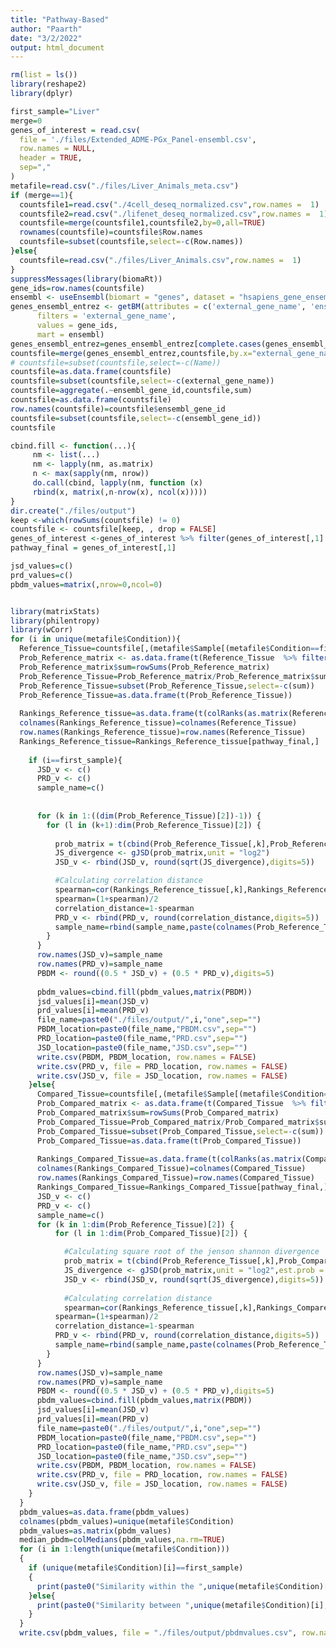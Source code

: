 ```yaml
---
title: "Pathway-Based"
author: "Paarth"
date: "3/2/2022"
output: html_document
---
```

```r
rm(list = ls())
library(reshape2)
library(dplyr)

first_sample="Liver"
merge=0
genes_of_interest = read.csv(
  file = './files/Extended_ADME-PGx_Panel-ensembl.csv',
  row.names = NULL,
  header = TRUE,
  sep=","
)
metafile=read.csv("./files/Liver_Animals_meta.csv")
if (merge==1){
  countsfile1=read.csv("./4cell_deseq_normalized.csv",row.names =  1)
  countsfile2=read.csv("./lifenet_deseq_normalized.csv",row.names =  1)
  countsfile=merge(countsfile1,countsfile2,by=0,all=TRUE)
  rownames(countsfile)=countsfile$Row.names
  countsfile=subset(countsfile,select=-c(Row.names))
}else{
  countsfile=read.csv("./files/Liver_Animals.csv",row.names =  1)
}
suppressMessages(library(biomaRt))
gene_ids=row.names(countsfile)
ensembl <- useEnsembl(biomart = "genes", dataset = "hsapiens_gene_ensembl",host="https://dec2021.archive.ensembl.org")
genes_ensembl_entrez <- getBM(attributes = c('external_gene_name', 'ensembl_gene_id'),
      filters = 'external_gene_name',
      values = gene_ids, 
      mart = ensembl)
genes_ensembl_entrez=genes_ensembl_entrez[complete.cases(genes_ensembl_entrez), ]
countsfile=merge(genes_ensembl_entrez,countsfile,by.x="external_gene_name",by.y=0,how="inner")
# countsfile=subset(countsfile,select=-c(Name))
countsfile=as.data.frame(countsfile)
countsfile=subset(countsfile,select=-c(external_gene_name))
countsfile=aggregate(.~ensembl_gene_id,countsfile,sum)
countsfile=as.data.frame(countsfile)
row.names(countsfile)=countsfile$ensembl_gene_id
countsfile=subset(countsfile,select=-c(ensembl_gene_id))
countsfile
```
```r
cbind.fill <- function(...){
     nm <- list(...)
     nm <- lapply(nm, as.matrix)
     n <- max(sapply(nm, nrow))
     do.call(cbind, lapply(nm, function (x)
     rbind(x, matrix(,n-nrow(x), ncol(x)))))
}
dir.create("./files/output")
keep <-which(rowSums(countsfile) != 0)
countsfile <- countsfile[keep, , drop = FALSE]
genes_of_interest <-genes_of_interest %>% filter(genes_of_interest[,1] %in% rownames(countsfile))
pathway_final = genes_of_interest[,1]

jsd_values=c()
prd_values=c()
pbdm_values=matrix(,nrow=0,ncol=0)


library(matrixStats)
library(philentropy)
library(wCorr)
for (i in unique(metafile$Condition)){
  Reference_Tissue=countsfile[,(metafile$Sample[(metafile$Condition==first_sample)])]
  Prob_Reference_matrix <- as.data.frame(t(Reference_Tissue  %>% filter(row.names(Reference_Tissue) %in% pathway_final)))
  Prob_Reference_matrix$sum=rowSums(Prob_Reference_matrix)
  Prob_Reference_Tissue=Prob_Reference_matrix/Prob_Reference_matrix$sum
  Prob_Reference_Tissue=subset(Prob_Reference_Tissue,select=-c(sum))
  Prob_Reference_Tissue=as.data.frame(t(Prob_Reference_Tissue))
  
  Rankings_Reference_tissue=as.data.frame(t(colRanks(as.matrix(Reference_Tissue))))
  colnames(Rankings_Reference_tissue)=colnames(Reference_Tissue)
  row.names(Rankings_Reference_tissue)=row.names(Reference_Tissue)
  Rankings_Reference_tissue=Rankings_Reference_tissue[pathway_final,]
  
    if (i==first_sample){
      JSD_v <- c()
      PRD_v <- c()
      sample_name=c()
      
      
      for (k in 1:((dim(Prob_Reference_Tissue)[2])-1)) {
        for (l in (k+1):dim(Prob_Reference_Tissue)[2]) {
          
          prob_matrix = t(cbind(Prob_Reference_Tissue[,k],Prob_Reference_Tissue[,l]))
          JS_divergence <- gJSD(prob_matrix,unit = "log2")
          JSD_v <- rbind(JSD_v, round(sqrt(JS_divergence),digits=5))

          #Calculating correlation distance
          spearman=cor(Rankings_Reference_tissue[,k],Rankings_Reference_tissue[,l],method =  "pearson")
          spearman=(1+spearman)/2
          correlation_distance=1-spearman
          PRD_v <- rbind(PRD_v, round(correlation_distance,digits=5))
          sample_name=rbind(sample_name,paste(colnames(Prob_Reference_Tissue[k]),colnames(Prob_Reference_Tissue[l]),sep=" x "))
        }
      }
      row.names(JSD_v)=sample_name
      row.names(PRD_v)=sample_name
      PBDM <- round((0.5 * JSD_v) + (0.5 * PRD_v),digits=5)
      
      pbdm_values=cbind.fill(pbdm_values,matrix(PBDM))
      jsd_values[i]=mean(JSD_v)
      prd_values[i]=mean(PRD_v)
      file_name=paste0("./files/output/",i,"one",sep="")
      PBDM_location=paste0(file_name,"PBDM.csv",sep="")
      PRD_location=paste0(file_name,"PRD.csv",sep="")
      JSD_location=paste0(file_name,"JSD.csv",sep="")
      write.csv(PBDM, PBDM_location, row.names = FALSE)
      write.csv(PRD_v, file = PRD_location, row.names = FALSE)
      write.csv(JSD_v, file = JSD_location, row.names = FALSE)
    }else{
      Compared_Tissue=countsfile[,(metafile$Sample[(metafile$Condition==i)])]
      Prob_Compared_matrix <- as.data.frame(t(Compared_Tissue  %>% filter(row.names(Compared_Tissue) %in% pathway_final)))
      Prob_Compared_matrix$sum=rowSums(Prob_Compared_matrix)
      Prob_Compared_Tissue=Prob_Compared_matrix/Prob_Compared_matrix$sum
      Prob_Compared_Tissue=subset(Prob_Compared_Tissue,select=-c(sum))
      Prob_Compared_Tissue=as.data.frame(t(Prob_Compared_Tissue))
      
      Rankings_Compared_Tissue=as.data.frame(t(colRanks(as.matrix(Compared_Tissue))))
      colnames(Rankings_Compared_Tissue)=colnames(Compared_Tissue)
      row.names(Rankings_Compared_Tissue)=row.names(Compared_Tissue)
      Rankings_Compared_Tissue=Rankings_Compared_Tissue[pathway_final,]
      JSD_v <- c()
      PRD_v <- c()
      sample_name=c()
      for (k in 1:dim(Prob_Reference_Tissue)[2]) {
          for (l in 1:dim(Prob_Compared_Tissue)[2]) {

            #Calculating square root of the jenson shannon divergence
            prob_matrix = t(cbind(Prob_Reference_Tissue[,k],Prob_Compared_Tissue[,l]))
            JS_divergence <- gJSD(prob_matrix,unit = "log2",est.prob = NULL)
            JSD_v <- rbind(JSD_v, round(sqrt(JS_divergence),digits=5))
  
            #Calculating correlation distance
            spearman=cor(Rankings_Reference_tissue[,k],Rankings_Compared_Tissue[,l],method =  "pearson")
          spearman=(1+spearman)/2
          correlation_distance=1-spearman
          PRD_v <- rbind(PRD_v, round(correlation_distance,digits=5))
          sample_name=rbind(sample_name,paste(colnames(Prob_Reference_Tissue[k]),colnames(Prob_Compared_matrix[l]),sep=" x "))
        }
      }
      row.names(JSD_v)=sample_name
      row.names(PRD_v)=sample_name
      PBDM <- round((0.5 * JSD_v) + (0.5 * PRD_v),digits=5)
      pbdm_values=cbind.fill(pbdm_values,matrix(PBDM))
      jsd_values[i]=mean(JSD_v)
      prd_values[i]=mean(PRD_v)
      file_name=paste0("./files/output/",i,"one",sep="")
      PBDM_location=paste0(file_name,"PBDM.csv",sep="")
      PRD_location=paste0(file_name,"PRD.csv",sep="")
      JSD_location=paste0(file_name,"JSD.csv",sep="")
      write.csv(PBDM, PBDM_location, row.names = FALSE)
      write.csv(PRD_v, file = PRD_location, row.names = FALSE)
      write.csv(JSD_v, file = JSD_location, row.names = FALSE)
    }
  }
  pbdm_values=as.data.frame(pbdm_values)
  colnames(pbdm_values)=unique(metafile$Condition)
  pbdm_values=as.matrix(pbdm_values)
  median_pbdm=colMedians(pbdm_values,na.rm=TRUE)
  for (i in 1:length(unique(metafile$Condition)))
  {
    if (unique(metafile$Condition)[i]==first_sample)
    {
      print(paste0("Similarity within the ",unique(metafile$Condition)[i], " dataset is ",(1-median_pbdm[i])))
    }else{
      print(paste0("Similarity between ",unique(metafile$Condition)[i], " and ", first_sample, " dataset is ",(1-median_pbdm[i])))
    }
  }
  write.csv(pbdm_values, file = "./files/output/pbdmvalues.csv", row.names = FALSE)
```